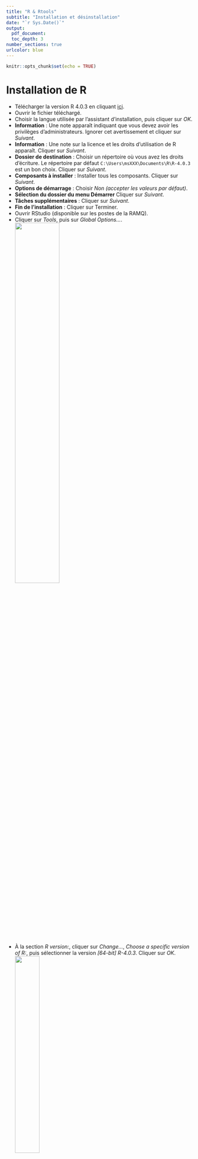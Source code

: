 ```yaml
---
title: "R & Rtools"
subtitle: "Installation et désinstallation"
date: "`r Sys.Date()`"
output:
  pdf_document:
  toc_depth: 3
number_sections: true
urlcolor: blue
---
```


```r
knitr::opts_chunk$set(echo = TRUE)
```


# Installation de R {#inst}

* Télécharger la version R 4.0.3 en cliquant [ici](https://cloud.r-project.org/bin/windows/base/old/4.0.3/R-4.0.3-win.exe).
* Ouvrir le fichier téléchargé.
* Choisir la langue utilisée par l'assistant d'installation, puis cliquer sur *OK*.
* **Information** : Une note apparaît indiquant que vous devez avoir les privilèges d'administrateurs. Ignorer cet avertissement et cliquer sur *Suivant*.
* **Information** : Une note sur la licence et les droits d'utilisation de R apparaît. Cliquer sur *Suivant*.
* **Dossier de destination** : Choisir un répertoire où vous avez les droits d'écriture. Le répertoire par défaut `C:\Users\msXXX\Documents\R\R-4.0.3` est un bon choix. Cliquer sur *Suivant*.
* **Composants à installer** : Installer tous les composants. Cliquer sur *Suivant*.
* **Options de démarrage** : Choisir *Non (accepter les valeurs par défaut)*.
* **Sélection du dossier du menu Démarrer**  Cliquer sur *Suivant*.
* **Tâches supplémentaires** : Cliquer sur *Suivant*.
* **Fin de l'installation** : Cliquer sur Terminer.
* Ouvrir RStudio (disponible sur les postes de la RAMQ).
* Cliquer sur *Tools*, puis sur *Global Options...*.  
![](images/inst-R-options.png){ width=50% }
* À la section *R version:*, cliquer sur *Change...*, *Choose a specific version of R:*, puis sélectionner la version *[64-bit] R-4.0.3*. Cliquer sur *OK*.  
![](images/inst-R-version.png){ width=37% }
* Toujours dans les options *General* :  
![](images/inst-R-global-options.PNG){ width=40% }
  + *Save workspace to .RData on exit:*, choisir *Never*.
  + Décocher *Always save history (even when not saving .RData)*.
* Dans la section *Code*, puis *Saving*, sélectionner *UTF-8* pour le *Default text encoding:*.  
![](images/inst-R-encoding.PNG){ width=50% }
* Redémarrer RStudio pour conserver ces paramètres.
* Si les paramètres n'ont pas été sauvegardés, supprimer le dossier *RStudio-Desktop* au répertoire `C:\Users\msXXX\AppData\Local` où *msXXX* est votre numéro d'identifiant. Répéter les étapes à partir de *Cliquer sur Tools*.



\pagebreak



# Installation de Rtools

* Télécharger *Rtools40* en cliquant [ici](https://cran.r-project.org/bin/windows/Rtools/rtools40-x86_64.exe).
* Ouvrir le fichier téléchargé.
* Conserver les paramètres par défaut en cliquant sur *Next* à chaque étape, puis sur *Install*.
* Cliquer sur *Finish* une fois l'installation terminée.



# Désinstallation de R
Suivre les étapes suivantes pour supprimer une ancienne version de R installée à partir de la [section 1 *Installation de R*](#inst).

* Ouvrir le dossier contenant la version de R.  
Généralement situé au répertoire `C:\Users\msXXX\Documents\R\R-4.0.3` où *msXXX* est le numéro d'identifiant et *R-4.0.3* doit être remplacé par le numéro de version à désinstaller.
* Cliquer sur le fichier *unins000.exe*.
* Cliquer sur *Oui* pour désinstaller complètement R ainsi que tous ses composants.
* La désinstallation s'effectue, puis cliquer sur *OK* pour faire disparaître le message indiquant que R a été correctement désinstallé.
* *Facultatif* : Le dossier *R-4.0.3*, ou autre numéro de version, est toujours existant et contient toutes les librairies qui avaient été installées. Pour sauver de l'espace disque, il est conseillé de supprimer ce dossier (clic droit de la souris, puis supprimer).
